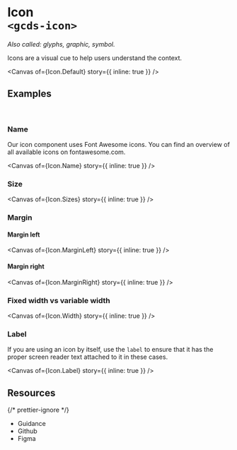 
<Meta of={Icon} name="Overview" />

# Icon<br/>`<gcds-icon>`

_Also called: glyphs, graphic, symbol._

Icons are a visual cue to help users understand the context.

<Canvas of={Icon.Default} story={{ inline: true }} />

## Examples

<br />

### Name

Our icon component uses Font Awesome icons. You can find an overview of all available icons on <gcds-button type="link" button-style="text-only" href="https://fontawesome.com/v5/search?p=6&o=r&m=free" target="_blank">fontawesome.com</gcds-button>.

<Canvas of={Icon.Name} story={{ inline: true }} />

### Size

<Canvas of={Icon.Sizes} story={{ inline: true }} />

### Margin

#### Margin left

<Canvas of={Icon.MarginLeft} story={{ inline: true }} />

#### Margin right

<Canvas of={Icon.MarginRight} story={{ inline: true }} />

### Fixed width vs variable width

<Canvas of={Icon.Width} story={{ inline: true }} />

### Label

If you are using an icon by itself, use the `label` to ensure that it has the proper screen reader text attached to it in these cases.

<Canvas of={Icon.Label} story={{ inline: true }} />

## Resources

{/* prettier-ignore */}
<ul className="resources-list">
  <li>
    <gcds-link size="regular" href="https://design-system.alpha.canada.ca/en/components/icon/" target="_blank">Guidance</gcds-link>
  </li>
  <li>
    <gcds-link size="regular" href="https://github.com/cds-snc/gcds-components/tree/main/packages/web/src/components/gcds-icon" target="_blank">Github</gcds-link>
  </li>
  <li>
    <gcds-link size="regular" href="https://www.figma.com/file/mh2maMG2NBtk41k1O1UGHV/Canadian-Digital-Service%E2%80%A8---GC-Design-System?type=design&node-id=1847-5001&mode=design&t=ViXMx7R6TcIiueUf-0" target="_blank">Figma</gcds-link>
  </li>
</ul>
